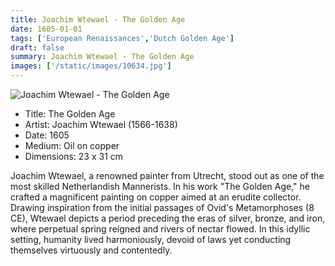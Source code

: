 ```yaml
---
title: Joachim Wtewael - The Golden Age
date: 1605-01-01
tags: ['European Renaissances','Dutch Golden Age']
draft: false
summary: Joachim Wtewael - The Golden Age
images: ['/static/images/10634.jpg']
---
```


![Joachim Wtewael - The Golden Age](/static/images/10634.jpg)

* Title: The Golden Age
* Artist: Joachim Wtewael (1566-1638)
* Date: 1605
* Medium: Oil on copper
* Dimensions: 23 x 31 cm

Joachim Wtewael, a renowned painter from Utrecht, stood out as one of the most skilled Netherlandish Mannerists. In his work "The Golden Age," he crafted a magnificent painting on copper aimed at an erudite collector. Drawing inspiration from the initial passages of Ovid's Metamorphoses (8 CE), Wtewael depicts a period preceding the eras of silver, bronze, and iron, where perpetual spring reigned and rivers of nectar flowed. In this idyllic setting, humanity lived harmoniously, devoid of laws yet conducting themselves virtuously and contentedly.

